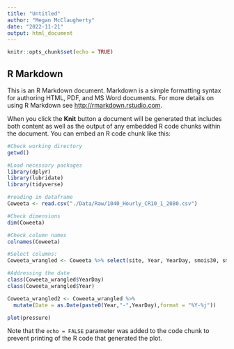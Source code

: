 ```yaml
---
title: "Untitled"
author: "Megan McClaugherty"
date: "2022-11-21"
output: html_document
---
```


```r
knitr::opts_chunk$set(echo = TRUE)
```

## R Markdown

This is an R Markdown document. Markdown is a simple formatting syntax for authoring HTML, PDF, and MS Word documents. For more details on using R Markdown see <http://rmarkdown.rstudio.com>.

When you click the **Knit** button a document will be generated that includes both content as well as the output of any embedded R code chunks within the document. You can embed an R code chunk like this:

```r
#Check working directory
getwd()

#Load necessary packages
library(dplyr)
library(lubridate)
library(tidyverse)

#reading in dataframe
Coweeta <- read.csv("./Data/Raw/1040_Hourly_CR10_1_2080.csv")

```

```r
#Check dimensions
dim(Coweeta)

#Check column names
colnames(Coweeta)

#Select columns:
Coweeta_wrangled <- Coweeta %>% select(site, Year, YearDay, smois30, smois60)
```


```r
#Addressing the date
class(Coweeta_wrangled$YearDay)
class(Coweeta_wrangled$Year)

Coweeta_wrangled2 <- Coweeta_wrangled %>% 
  mutate(Date = as.Date(paste0(Year,"-",YearDay),format = "%Y-%j"))

```


```r
plot(pressure)
```

Note that the `echo = FALSE` parameter was added to the code chunk to prevent printing of the R code that generated the plot.
